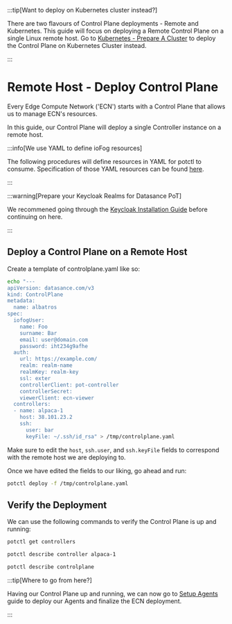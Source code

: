 :::tip[Want to deploy on Kubernetes cluster instead?]
  <p>There are two flavours of Control Plane deployments - Remote and Kubernetes. This guide will focus on deploying a Remote Control Plane on a single Linux remote host. Go to <a href="../platform-deployment/kubernetes-prepare-cluster">Kubernetes - Prepare A Cluster</a> to deploy the Control Plane on Kubernetes Cluster instead.</p>
:::

# Remote Host - Deploy Control Plane

Every Edge Compute Network ('ECN') starts with a Control Plane that allows us to manage ECN's resources.

In this guide, our Control Plane will deploy a single Controller instance on a remote host.

:::info[We use YAML to define ioFog resources]
  <p>The following procedures will define resources in YAML for potctl to consume. Specification of those YAML resources can be found <a href= "/docs/reference-potctl/reference-control-plane">here</a>.</p>
:::

:::warning[Prepare your Keycloak Realms for Datasance PoT]
  <p>We recommened going through the <a href="../platform-iam/introduction">Keycloak Installation Guide</a> before continuing on here.</p>
:::

## Deploy a Control Plane on a Remote Host

Create a template of controlplane.yaml like so:

```bash
echo "---
apiVersion: datasance.com/v3
kind: ControlPlane
metadata:
  name: albatros
spec:
  iofogUser:
    name: Foo
    surname: Bar
    email: user@domain.com
    password: iht234g9afhe
  auth:
    url: https://example.com/
    realm: realm-name
    realmKey: realm-key
    ssl: exter
    controllerClient: pot-controller
    controllerSecret:
    viewerClient: ecn-viewer
  controllers:
  - name: alpaca-1
    host: 38.101.23.2
    ssh:
      user: bar
      keyFile: ~/.ssh/id_rsa" > /tmp/controlplane.yaml
```

Make sure to edit the `host`, `ssh.user`, and `ssh.keyFile` fields to correspond with the remote host we are deploying to.

Once we have edited the fields to our liking, go ahead and run:

```bash
potctl deploy -f /tmp/controlplane.yaml
```

## Verify the Deployment

We can use the following commands to verify the Control Plane is up and running:

```bash
potctl get controllers
```

```bash
potctl describe controller alpaca-1
```

```bash
potctl describe controlplane
```

:::tip[Where to go from here?]
<p>Having our Control Plane up and running, we can now go to <a href="../platform-deployment/setup-your-agents">Setup Agents</a> guide to deploy our Agents and finalize the ECN deployment.</p>
:::


<EditPageAdmonition />
